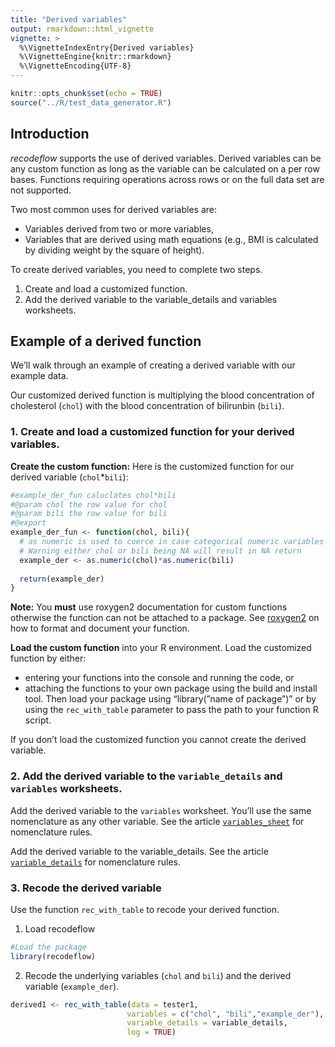 ```yaml
---
title: "Derived variables"
output: rmarkdown::html_vignette
vignette: >
  %\VignetteIndexEntry{Derived variables}     
  %\VignetteEngine{knitr::rmarkdown} 
  %\VignetteEncoding{UTF-8}
---
```


```r
knitr::opts_chunk$set(echo = TRUE)
source("../R/test_data_generator.R")
```

## Introduction

_recodeflow_ supports the use of derived variables. Derived variables can be any custom function as long as the variable can be calculated on a per row bases. Functions requiring operations across rows or on the full data set are not supported. 

Two most common uses for derived variables are: 

- Variables derived from two or more variables,
- Variables that are derived using math equations (e.g., BMI is calculated by dividing weight by the square of height). 

To create derived variables, you need to complete two steps.

1. Create and load a customized function.
2. Add the derived variable to the variable_details and variables worksheets.

## Example of a derived function

We'll walk through an example of creating a derived variable with our example data.

Our customized derived function is multiplying the blood concentration of cholesterol (`chol`) with the blood concentration of bilirunbin (`bili`).

### 1. Create and load a customized function for your derived variables.

**Create the custom function:** Here is the customized function for our derived variable (`chol`*`bili`):
```r
#example_der_fun caluclates chol*bili
#@param chol the row value for chol
#@param bili the row value for bili
#@export 
example_der_fun <- function(chol, bili){
  # as numeric is used to coerce in case categorical numeric variables are used.
  # Warning either chol or bili being NA will result in NA return
  example_der <- as.numeric(chol)*as.numeric(bili)
  
  return(example_der)
}
```

**Note:** You **must** use roxygen2 documentation for custom functions otherwise the function can not be attached to a package. See [roxygen2](https://cran.r-project.org/web/packages/roxygen2/vignettes/roxygen2.html) on how to format and document your function.

**Load the custom function** into your R environment. Load the customized function by either:

- entering your functions into the console and running the code, or 
- attaching the functions to your own package using the build and install tool. Then load your package using "library("name of package")" or by using the `rec_with_table` parameter to pass the path to your function R script.

If you don't load the customized function you cannot create the derived variable. 


### 2. Add the derived variable to the `variable_details` and `variables` worksheets.

Add the derived variable to the `variables` worksheet. You'll use the same nomenclature as any other variable. See the article [`variables_sheet`](../articles/variables_worksheet.html) for nomenclature rules.

Add the derived variable to the variable_details. See the article [`variable_details`](../articles/variable_details_worksheet.html) for nomenclature rules. 


### 3. Recode the derived variable

Use the function `rec_with_table` to recode your derived function. 

1) Load recodeflow
```r
#Load the package
library(recodeflow)
```

2) Recode the underlying variables (`chol` and `bili`) and the derived variable (`example_der`).
```r
derived1 <- rec_with_table(data = tester1,
                          variables = c("chol", "bili","example_der"),
                          variable_details = variable_details,
                          log = TRUE)
```

